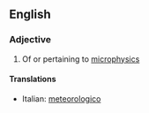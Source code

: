 ==English==

===Adjective===
{{en-adj|-}}

# Of or pertaining to [[microphysics]]

====Translations====
{{top}}
*Italian: [[meteorologico]]
{{mid}}

{{bottom}}